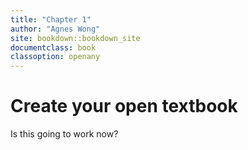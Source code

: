 ```yaml
---
title: "Chapter 1"
author: "Agnes Wong"
site: bookdown::bookdown_site
documentclass: book
classoption: openany
---
```


# Create your open textbook

Is this going to work now?
